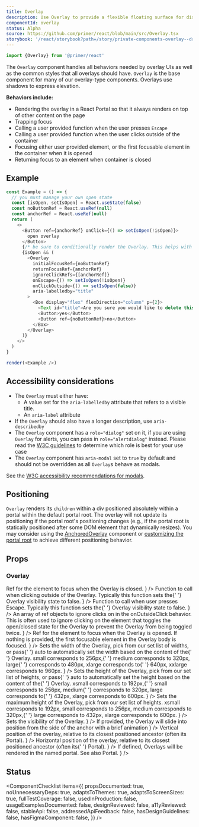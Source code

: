 ```yaml
---
title: Overlay
description: Use Overlay to provide a flexible floating surface for displaying transient content such as menus, selection options, dialogs, and more.
componentId: overlay
status: Alpha
source: https://github.com/primer/react/blob/main/src/Overlay.tsx
storybook: '/react/storybook?path=/story/private-components-overlay--dropdown-overlay'
---
```


```js
import {Overlay} from '@primer/react'
```

The `Overlay` component handles all behaviors needed by overlay UIs as well as the common styles that all overlays should have. `Overlay` is the base component for many of our overlay-type components. Overlays use shadows to express elevation.

**Behaviors include:**

- Rendering the overlay in a React Portal so that it always renders on top of other content on the page
- Trapping focus
- Calling a user provided function when the user presses `Escape`
- Calling a user provided function when the user clicks outside of the container
- Focusing either user provided element, or the first focusable element in the container when it is opened
- Returning focus to an element when container is closed

## Example

```javascript live noinline
const Example = () => {
  // you must manage your own open state
  const [isOpen, setIsOpen] = React.useState(false)
  const noButtonRef = React.useRef(null)
  const anchorRef = React.useRef(null)
  return (
    <>
      <Button ref={anchorRef} onClick={() => setIsOpen(!isOpen)}>
        open overlay
      </Button>
      {/* be sure to conditionally render the Overlay. This helps with performance and is required. */}
      {isOpen && (
        <Overlay
          initialFocusRef={noButtonRef}
          returnFocusRef={anchorRef}
          ignoreClickRefs={[anchorRef]}
          onEscape={() => setIsOpen(!isOpen)}
          onClickOutside={() => setIsOpen(false)}
          aria-labelledby="title"
        >
          <Box display="flex" flexDirection="column" p={2}>
            <Text id="title">Are you sure you would like to delete this item?</Text>
            <Button>yes</Button>
            <Button ref={noButtonRef}>no</Button>
          </Box>
        </Overlay>
      )}
    </>
  )
}

render(<Example />)
```

## Accessibility considerations

- The `Overlay` must either have:
  - A value set for the `aria-labelledby` attribute that refers to a visible title.
  - An `aria-label` attribute
- If the `Overlay` should also have a longer description, use `aria-describedby`
- The `Overlay` component has a `role="dialog"` set on it, if you are using `Overlay` for alerts, you can pass in `role="alertdialog"` instead. Please read the [W3C guidelines](https://www.w3.org/TR/wai-aria-1.1/#alertdialog) to determine which role is best for your use case
- The `Overlay` component has `aria-modal` set to `true` by default and should not be overridden as all `Overlay`s behave as modals.

See the [W3C accessibility recommendations for modals](https://www.w3.org/TR/wai-aria-practices-1.1/#dialog_roles_states_props).

## Positioning

`Overlay` renders its `children` within a div positioned absolutely within a portal within the default portal root. The overlay will not update its positioning if the portal root's positioning changes (e.g., if the portal root is statically positioned after some DOM element that dynamically resizes). You may consider using the [AnchoredOverlay](/AnchoredOverlay) component or [customizing the portal root](/Portal#customizing-the-portal-root) to achieve different positioning behavior.

## Props

### Overlay

<PropsTable>
  <PropsTableRow
    required
    name="returnFocusRef"
    type="React.RefObject<HTMLElement>"
    description={
      <>
        Ref for the element to focus when the <InlineCode>Overlay</InlineCode> is closed.
      </>
    }
  />
  <PropsTableRow
    required
    name="onClickOutside"
    type="function"
    description={
      <>
        Function to call when clicking outside of the <InlineCode>Overlay</InlineCode>. Typically this function sets the{' '}
        <InlineCode>Overlay</InlineCode> visibility state to <InlineCode>false</InlineCode>.
      </>
    }
  />
  <PropsTableRow
    required
    name="onEscape"
    type="function"
    description={
      <>
        Function to call when user presses <InlineCode>Escape</InlineCode>. Typically this function sets the{' '}
        <InlineCode>Overlay</InlineCode> visibility state to <InlineCode>false</InlineCode>.
      </>
    }
  />
  <PropsTableRow
    name="ignoreClickRefs"
    type="React.RefObject<HTMLElement> []"
    description={
      <>
        An array of ref objects to ignore clicks on in the onOutsideClick behavior. This is often used to ignore
        clicking on the element that toggles the open/closed state for the Overlay to prevent the Overlay from being
        toggled twice.
      </>
    }
  />
  <PropsTableRow
    name="initialFocusRef"
    type="React.RefObject<HTMLElement>"
    description={
      <>
        Ref for the element to focus when the <InlineCode>Overlay</InlineCode> is opened. If nothing is provided, the
        first focusable element in the <InlineCode>Overlay</InlineCode> body is focused.
      </>
    }
  />
  <PropsTableRow
    name="width"
    type={`| 'small' 
| 'medium' 
| 'large' 
| 'xlarge' 
| 'xxlarge' 
| 'auto'`}
    defaultValue="'auto'"
    description={
      <>
        Sets the width of the <InlineCode>Overlay</InlineCode>, pick from our set list of widths, or pass{' '}
        <InlineCode>auto</InlineCode> to automatically set the width based on the content of the{' '}
        <InlineCode>Overlay</InlineCode>. <InlineCode>small</InlineCode> corresponds to <InlineCode>256px</InlineCode>,{' '}
        <InlineCode>medium</InlineCode> corresponds to <InlineCode>320px</InlineCode>, <InlineCode>large</InlineCode>{' '}
        corresponds to <InlineCode>480px</InlineCode>, <InlineCode>xlarge</InlineCode> corresponds to{' '}
        <InlineCode>640px</InlineCode>, <InlineCode>xxlarge</InlineCode> corresponds to <InlineCode>960px</InlineCode>.
      </>
    }
  />
  <PropsTableRow
    name="height"
    type={`| 'xsmall' 
| 'small' 
| 'medium' 
| 'large' 
| 'xlarge' 
| 'auto'`}
    defaultValue="'auto'"
    description={
      <>
        Sets the height of the <InlineCode>Overlay</InlineCode>, pick from our set list of heights, or pass{' '}
        <InlineCode>auto</InlineCode> to automatically set the height based on the content of the{' '}
        <InlineCode>Overlay</InlineCode>. <InlineCode>xsmall</InlineCode> corresponds to <InlineCode>192px</InlineCode>,{' '}
        <InlineCode>small</InlineCode> corresponds to <InlineCode>256px</InlineCode>, <InlineCode>medium</InlineCode>{' '}
        corresponds to <InlineCode>320px</InlineCode>, <InlineCode>large</InlineCode> corresponds to{' '}
        <InlineCode>432px</InlineCode>, <InlineCode>xlarge</InlineCode> corresponds to <InlineCode>600px</InlineCode>.
      </>
    }
  />
  <PropsTableRow
    name="maxHeight"
    type={`| 'xsmall'
| 'small'
| 'medium'
| 'large'
| 'xlarge'`}
    description={
      <>
        Sets the maximum height of the <InlineCode>Overlay</InlineCode>, pick from our set list of heights.
        <InlineCode>xsmall</InlineCode> corresponds to <InlineCode>192px</InlineCode>, <InlineCode>small</InlineCode> corresponds
        to <InlineCode>256px</InlineCode>, <InlineCode>medium</InlineCode> corresponds to <InlineCode>320px</InlineCode>,{' '}
        <InlineCode>large</InlineCode> corresponds to <InlineCode>432px</InlineCode>, <InlineCode>xlarge</InlineCode> corresponds
        to <InlineCode>600px</InlineCode>.
      </>
    }
  />
  <PropsTableRow
    name="visibility"
    type={`| 'visible' 
| 'hidden'`}
    defaultValue="'visible'"
    description={
      <>
        Sets the visibility of the <InlineCode>Overlay</InlineCode>.
      </>
    }
  />
  <PropsTableRow
    name="anchorSide"
    type={`| 'inside-top' 
| 'inside-bottom' 
| 'inside-left' 
| 'inside-right' 
| 'inside-center' 
| 'outside-top' 
| 'outside-bottom' 
| 'outside-left' 
| 'outside-right'`}
    description={
      <>If provided, the Overlay will slide into position from the side of the anchor with a brief animation</>
    }
  />
  <PropsTableRow
    name="top"
    type="number"
    defaultValue={0}
    description={
      <>
        Vertical position of the overlay, relative to its closest positioned ancestor (often its
        <InlineCode>Portal</InlineCode>).
      </>
    }
  />
  <PropsTableRow
    name="left"
    type="number"
    defaultValue={0}
    description={
      <>
        Horizontal position of the overlay, relative to its closest positioned ancestor (often its{' '}
        <InlineCode>Portal</InlineCode>).
      </>
    }
  />
  <PropsTableRow
    name="portalContainerName"
    type="string"
    description={
      <>
        If defined, Overlays will be rendered in the named portal. See also <InlineCode>Portal</InlineCode>.
      </>
    }
  />
  <PropsTableSxRow />
</PropsTable>

## Status

<ComponentChecklist
  items={{
    propsDocumented: true,
    noUnnecessaryDeps: true,
    adaptsToThemes: true,
    adaptsToScreenSizes: true,
    fullTestCoverage: false,
    usedInProduction: false,
    usageExamplesDocumented: false,
    designReviewed: false,
    a11yReviewed: false,
    stableApi: false,
    addressedApiFeedback: false,
    hasDesignGuidelines: false,
    hasFigmaComponent: false,
  }}
/>
